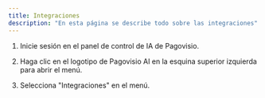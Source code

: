```yaml
---
title: Integraciones
description: "En esta página se describe todo sobre las integraciones"
---
```


1. Inicie sesión en el panel de control de IA de Pagovisio.

2. Haga clic en el logotipo de Pagovisio AI en la esquina superior izquierda para abrir el menú.

3. Selecciona "Integraciones" en el menú.
